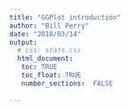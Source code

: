 ```yaml
---
title: "GGPlot introduction"
author: "Bill Perry"
date: "2018/03/14"
output:
  # css: stats.css
  html_document:
   toc: TRUE
   toc_float: TRUE
   number_sections:  FALSE
   
---
```

